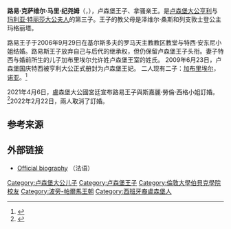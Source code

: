 {{NoteTA
|G1=Country
|G2=People
|G3=DE Places
}}
{{Infobox royalty
| name = 路易王子
| full name = 路易·克薩維爾·馬里·紀堯姆<br>Louis Xavier Marie Guillaume
| image =Prince Louis of Luxembourg.jpg
| caption = 路易与他的儿子加布里埃尔在他的婚礼上
| birth_date = {{Birth date and age|1986|8|3|df=y}}
| birth_place = {{LUX}}[[盧森堡_(城市)|盧森堡市]]{{link-en|夏洛特女大公婦產醫院| Grand Duchess Charlotte Maternity Hospital}}
| spouse = {{marriage|[[特絲·安東尼|特絲·安東尼]]|2006|2019|reason=divorced}}
| issue = [[拿騷的加布里埃爾王子殿下|拿騷的加布里埃爾王子殿下]]<br>[[拿騷的諾亞王子殿下|拿騷的諾亞王子殿下]]
| father =  [[亨利_(卢森堡大公)|卢森堡大公亨利]]
| mother = [[瑪麗亞·特麗莎大公夫人_(盧森堡)|卢森堡大公夫人玛利亚·特丽莎]]
|  house = [[拿索-威爾堡|拿索-威爾堡]]
}}
'''路易·克萨维尔·马里·纪尧姆'''（{{lang-lb|De Louis Xavier Marie Guillaume vu Lëtzebuerg}}，{{bd|1986年|8月3日}}），卢森堡王子、拿骚亲王。是[[卢森堡大公|卢森堡大公]][[亨利_(卢森堡大公)|亨利]]与[[瑪麗亞·特麗莎大公夫人_(盧森堡)|玛利亚·特丽莎大公夫人]]的第三子。王子的教父母是泽维尔·桑斯和列支敦士登公主玛格丽塔。

路易王子于2006年9月29日在基尔斯多夫的罗马天主教教区教堂与特西·安东尼小姐结婚。路易斯王子放弃自己与后代的继承权，但仍保留卢森堡王子头衔。妻子特西与婚前所生的儿子加布里埃尔允许姓卢森堡王室的姓氏。 2009年6月23日，卢森堡国庆特西被亨利大公正式册封为卢森堡王妃。 二人现有二子：[[拿騷的加布里埃尔王子殿下|加布里埃尔]]，[[拿騷的諾亞王子殿下|诺亚]]。<ref>{{cite web | url=http://news.sina.com.cn/w/2006-08-25/06239844378s.shtml | title=与漂亮女兵一见钟情 卢森堡王子为美人弃江山 | publisher=荆楚网 | date=2006-08-25 | accessdate=2013-12-03 | archive-date=2018-04-27 | archive-url=https://web.archive.org/web/20180427184503/http://news.sina.com.cn/w/2006-08-25/06239844378s.shtml | dead-url=no }}</ref>

2021年4月6日，盧森堡大公國宮廷宣布路易王子與斯嘉麗·勞倫·西格小姐訂婚。<ref>{{cite news|url=https://today.rtl.lu/life/royals/a/1700978.html|title=Prince Louis and Scarlett-Lauren Sirgue announce engagement|date=2021-04-06|accessdate=2021-04-06|work=RTL|archive-date=2021-04-28|archive-url=https://web.archive.org/web/20210428194956/https://today.rtl.lu/life/royals/a/1700978.html|dead-url=no}}</ref>2022年2月22日，兩人取消了訂婚。

==参考来源==

{{reflist|colwidth=30em}}

==外部链接==
* [http://www.monarchie.lu/fr/famille/prince-louis/index.html Official biography] {{Wayback|url=http://www.monarchie.lu/fr/famille/prince-louis/index.html |date=20201216013401 }} （法语）
{{DEFAULTSORT:Louis}}
[[Category:卢森堡大公儿子|Category:卢森堡大公儿子]]
[[Category:卢森堡王子|Category:卢森堡王子]]
[[Category:倫敦大學伯貝克學院校友|Category:倫敦大學伯貝克學院校友]]
[[Category:波旁-帕爾馬王朝|Category:波旁-帕爾馬王朝]]
[[Category:西班牙裔盧森堡人|Category:西班牙裔盧森堡人]]